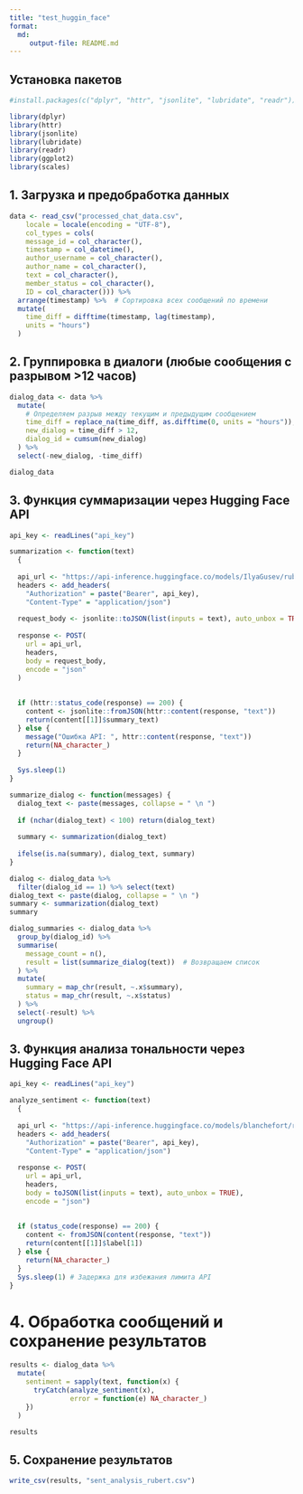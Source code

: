 ---
title: "test_huggin_face"
format: 
  md:
     output-file: README.md
---

## Установка пакетов 

```{r}
#install.packages(c("dplyr", "httr", "jsonlite", "lubridate", "readr"))

library(dplyr)
library(httr)
library(jsonlite)
library(lubridate)
library(readr)
library(ggplot2)
library(scales)
```


## 1. Загрузка и предобработка данных

```{r}
data <- read_csv("processed_chat_data.csv",
    locale = locale(encoding = "UTF-8"),             
    col_types = cols(
    message_id = col_character(),  
    timestamp = col_datetime(),    
    author_username = col_character(),
    author_name = col_character(),
    text = col_character(),
    member_status = col_character(),
    ID = col_character())) %>% 
  arrange(timestamp) %>%  # Сортировка всех сообщений по времени
  mutate(
    time_diff = difftime(timestamp, lag(timestamp), 
    units = "hours")
  )
```


## 2. Группировка в диалоги (любые сообщения с разрывом >12 часов) 

```{r}
dialog_data <- data %>%
  mutate(
    # Определяем разрыв между текущим и предыдущим сообщением
    time_diff = replace_na(time_diff, as.difftime(0, units = "hours")),  # Первое сообщение получает разницу 0
    new_dialog = time_diff > 12,
    dialog_id = cumsum(new_dialog)
  ) %>% 
  select(-new_dialog, -time_diff)
```


```{r}
dialog_data
```

## 3. Функция суммаризации через Hugging Face API 

```{r}
api_key <- readLines("api_key")
```



```{r}
summarization <- function(text) 
  {
  
  api_url <- "https://api-inference.huggingface.co/models/IlyaGusev/rubert_telegram_headlines"
  headers <- add_headers(
    "Authorization" = paste("Bearer", api_key), 
    "Content-Type" = "application/json")
  
  request_body <- jsonlite::toJSON(list(inputs = text), auto_unbox = TRUE)
  
  response <- POST(
    url = api_url,
    headers,
    body = request_body,
    encode = "json"
  )
  
  
  if (httr::status_code(response) == 200) {
    content <- jsonlite::fromJSON(httr::content(response, "text"))
    return(content[[1]]$summary_text)
  } else {
    message("Ошибка API: ", httr::content(response, "text"))
    return(NA_character_)
  }
  
  Sys.sleep(1)
}
```

```{r}
summarize_dialog <- function(messages) {
  dialog_text <- paste(messages, collapse = " \n ")
  
  if (nchar(dialog_text) < 100) return(dialog_text)
  
  summary <- summarization(dialog_text)
  
  ifelse(is.na(summary), dialog_text, summary)
}
```

```{r}
dialog <- dialog_data %>% 
  filter(dialog_id == 1) %>% select(text)
dialog_text <- paste(dialog, collapse = " \n ")
summary <- summarization(dialog_text)
summary
```

```{r}
dialog_summaries <- dialog_data %>%
  group_by(dialog_id) %>%
  summarise(
    message_count = n(),
    result = list(summarize_dialog(text))  # Возвращаем список
  ) %>%
  mutate(
    summary = map_chr(result, ~.x$summary),
    status = map_chr(result, ~.x$status)
  ) %>%
  select(-result) %>%
  ungroup()
```


## 3. Функция анализа тональности через Hugging Face API 

```{r}
api_key <- readLines("api_key")
```



```{r}
analyze_sentiment <- function(text) 
  {
  
  api_url <- "https://api-inference.huggingface.co/models/blanchefort/rubert-base-cased-sentiment"
  headers <- add_headers(
    "Authorization" = paste("Bearer", api_key), 
    "Content-Type" = "application/json")
  
  response <- POST(
    url = api_url,
    headers,
    body = toJSON(list(inputs = text), auto_unbox = TRUE),
    encode = "json")
  
  
  if (status_code(response) == 200) {
    content <- fromJSON(content(response, "text"))
    return(content[[1]]$label[1])
  } else {
    return(NA_character_)
  }
  Sys.sleep(1) # Задержка для избежания лимита API
}
```



# 4. Обработка сообщений и сохранение результатов
```{r}
results <- dialog_data %>%
  mutate(
    sentiment = sapply(text, function(x) {
      tryCatch(analyze_sentiment(x),
               error = function(e) NA_character_)
    })
  )
```


```{r}
results
```



## 5. Сохранение результатов 

```{r}
write_csv(results, "sent_analysis_rubert.csv")
```


